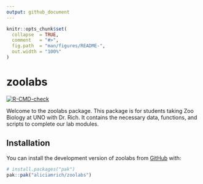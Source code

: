 ```yaml
---
output: github_document
---
```


<!-- README.md is generated from README.Rmd. Please edit that file -->

```r
knitr::opts_chunk$set(
  collapse  = TRUE,
  comment   = "#>",
  fig.path  = "man/figures/README-",
  out.width = "100%"
)
```

# zoolabs

<!-- badges: start -->
[![R-CMD-check](https://github.com/aliciamrich/zoolabs/actions/workflows/R-CMD-check.yaml/badge.svg)](https://github.com/aliciamrich/zoolabs/actions/workflows/R-CMD-check.yaml)
<!-- badges: end -->

Welcome to the zoolabs package. This package is for students taking Zoo Biology at UNO with Dr. Rich. It contains the necessary data, functions, and scripts to complete our lab modules.

## Installation

You can install the development version of zoolabs from [GitHub](https://github.com/) with:

``` r
# install.packages("pak")
pak::pak("aliciamrich/zoolabs")
```

